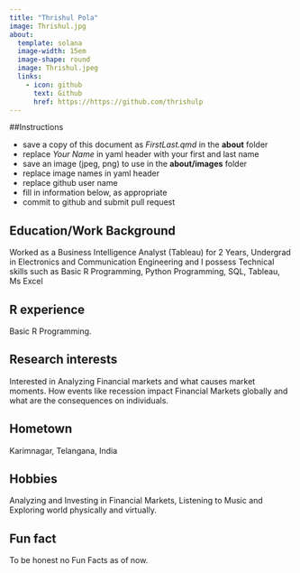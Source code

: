 ```yaml
---
title: "Thrishul Pola"
image: Thrishul.jpg
about:
  template: solana
  image-width: 15em
  image-shape: round
  image: Thrishul.jpeg
  links:
    - icon: github
      text: Github
      href: https://https://github.com/thrishulp
---
```


##Instructions

-   save a copy of this document as *FirstLast.qmd* in the **about** folder
-   replace *Your Name* in yaml header with your first and last name
-   save an image (jpeg, png) to use in the **about/images** folder
-   replace image names in yaml header
-   replace github user name
-   fill in information below, as appropriate
-   commit to github and submit pull request

## Education/Work Background

Worked as a Business Intelligence Analyst (Tableau) for 2 Years, Undergrad in Electronics and Communication Engineering and I possess Technical skills such as Basic R Programming, Python Programming, SQL, Tableau, Ms Excel

## R experience

Basic R Programming.

## Research interests

Interested in Analyzing Financial markets and what causes market moments. How events like recession impact Financial Markets globally and what are the consequences on individuals.

## Hometown

Karimnagar, Telangana, India

## Hobbies

Analyzing and Investing in Financial Markets, Listening to Music and Exploring world physically and virtually.

## Fun fact

To be honest no Fun Facts as of now.
